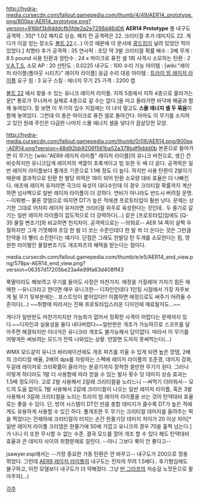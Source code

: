 http://hydra-media.cursecdn.com/fallout.gamepedia.com/thumb/4/49/AER14_prototype.png/800px-AER14_prototype.png?version=916bf3b8dddcfb5fde2a2e7298d46d06
'''AER14 Prototype'''
풀 내구도 공격력 : 35[* 1.02 패치로 상승. 패치 전 공격력은 22. 크리티컬 추가 데미지도 22. 게다가 이걸 얻는 장소도 [[볼트 22]].(…) 이것 때문에 이 문서에 [[콩드립]]이 널려 있었던 적이 있었다.]
치명타 추가 공격력 : 35
연사력 : 초당 약 3발
크리티컬 확률 배수 : 2배
무게 : 8.5 pound
사용 탄환과 장탄수 : 24 x 마이크로 퓨전 셀
1회 사격시 소모하는 탄환 : 2
[[V.A.T.S.]] 소모 AP : 20
산탄도 : 0.0225
내구도 : 100
수리 가능 아이템 : [wiki:"레이저 라이플(폴아웃 시리즈)" 레이저 라이플]
응급 수리 대응 아이템 : [[트라이 빔 레이저 라이플]]
요구 힘 : 3
요구 스킬 : 에너지 무기 25
가격 : 2200 캡

[[볼트 22]] 에서 찾을 수 있는 유니크 레이저 라이플. 지하 5층에서 지하 4층으로 올라가는 문[* 통로가 무너져서 실제로 4층으로 갈 수는 없다.]을 따고 올라가면 바닥에 해골과 함께 놓여있다. 잘 보면 이 무기의 입수 지점에는 이 녀석 말고도 '''스몰 에너지 셀 두 묶음'''이 함께 놓여있다. 그런데 이 총은 마이크로 퓨전 셀로 돌아간다. 아마도 이 무기를 소지하고 있던 원래 주인은 다급한 나머지 스몰 에너지 셀을 넣다가 끔살당한 모양. 

http://hydra-media.cursecdn.com/fallout.gamepedia.com/thumb/0/06/AER14.png/800px-AER14.png?version=48d92bb9206f561ba52a378bdf9ddd0b
본론으로 들어가면 이 무기는 [wiki:"AER9 레이저 라이플" 레이저 라이플]의 유니크 버전으로, 생긴 건 비슷하지만 유니크답게 레이저의 색깔이 초록색이고 빔 또한 두 배 더 굵다. 공격력은 일반 레이저 라이플보다 풀개조 기준으로 1.1배 정도 더 높다. 하지만 사용 탄환이 2발이기 때문에 결과적으로 탄환 한 발당 위력은 18이 되어 탄환 소모량 대비 효율은 더 나빠진다. 애초에 레이저 유저라면 극크리 육성이 대다수인데 이 경우 크리티컬 확률까지 계산하면 넘사벽으로 일반 레이저 라이플이 더 강하다. 연비가 아니라도 반드시 버려질 운명. --이뭐병-- 물론 깡뎀으로 따지면 DT가 높은 적에겐 프로토타입이 훨씬 낫다. 문제는 상기한 그대로 어차피 레이저 유저라면 크리티컬 위주로 육성한다는 것인데.. 두 줄기로 갈기는 일반 레이저 라이플이 압도적으로 더 강력하다(...) 같은 [프로토타입]임에도 [Q-35 물질 변조기]와 비교하면 천지차이. 공격력으로는 --의외로-- AER 14 쪽이 살짝 우월하지만 그게 기껏해야 초당 한 발 더 쏘는 수준인데다 한 발 씩 더 쏜다는 것은 그만큼 탄약을 더 빨리 소진한다는 얘기다.
단점은 그래도 한발당 탄 두개를 소모한다는 점, 영원한 라이벌인 물질변조기도 개조파츠의 혜택을 받는다는 점이다.

media.cursecdn.com/fallout.gamepedia.com/thumb/e/e5/AER14_end_view.png/578px-AER14_end_view.png?version=06357d17205be23a4e99fa63d408ff43

룩딸이라도 해보려고 무기를 들어도 사정은 마찬가지. 애정을 가질래야 가지기 힘든 애매한 --유니크라고 한다면 매우 유니크한-- 디자인인데다 1인칭 시점에서 가장 자주보게 될 무기 뒷부분에는.. 포스트잇이 붙어있다!!! 이쯤하면 애정으로도 써주기 어려울 수준이다(...) ~~취향에 따라서는 진짜 프로토타입스러운 디자인에 매료될지도...~~

게다가 일반판도 마찬가지지만 가늠좌가 없어서 정확한 사격이 어렵다는 문제까지 있다.~~디자인과 실용성을 둘다 내다버렸다~~일반판은 개조가 가능하므로 스코프를 달아주면 해결되지만 이녀석은 유니크라 개조도 불가능해서 답이없다. 따라서 이 무기를 어떻게든 써보려는 모드가 잔뜩 나와있는 상황. 안깔면 도저히 못써먹는다(...)

WMX 모드같이 유니크 바리에이션에도 개조 파츠를 끼울 수 있게 되면 높은 깡뎀, 2배의 크리티컬 배율, 2배의 dps를 자랑하는 스펙에 레이저 라이플의 조준경, 데미지 강화, 두갈래 레이저로 크리확률이 올라가는 분광기까지 장착한 쓸만한 무기가 된다. 그러나 이렇게 하더라도 1발 더 사용함에 따라 얻을 수 있는 발사 횟수 당 데미지 상승 효과는 1.5배 정도이다. 고로 2발 사용해서 2갈래 크리티컬을 노리느니 --써먹기 더러워서-- 모드의 도움 없이도 1발 사용해서 2갈래 크리티컬이 나오는 일반 레이저 라이플, 혹은 3발 사용해서 3갈래 크리티컬을 노리는 트라이 빔 레이저 라이플을 쓰는 것이 탄약대비 효율로는 좋을 수 있다. 단, 방어 시스템이 DT인 만큼 총합 데미지가 클수록 DT가 높은 적에게도 유용하게 사용할 수 있긴 하다. 풀개조한 두 무기는 크리티컬 데미지를 올려주는 퍽을 찍었다는 전제하에 크리티컬이 터지는 순간 한줄기당 데미지 차이가 20 이상 차이[* 일반 레이저 라이플 크리뎀은 한줄기에 50에 가깝고 유니크의 경우 70을 훌쩍 넘는다.]가 나니 이 또한 무시할 수 없는 수준. 결국 모드를 깔아 개조 할 수 있다 해도 탄약대비효율과 큰 데미지 사이의 취향문제로 갈린다. --아니 그보다 룩이 안 좋다고--

jsawyer.esp에서는 --가장 중요한 가동 탄환은 안 바꾸고-- 내구도가 200으로 껑충 뛰었다. 그런데 [[AER9 레이저 라이플]]의 내구도는 전자의 무려 1.5배다.. 후기형임에도 불구하고, 이전 모델보다 내구도가 더 약해졌다. 그냥 [[반 그라프]]의 저승길 노잣돈으로 팔아주자(...)

[[각주]]
